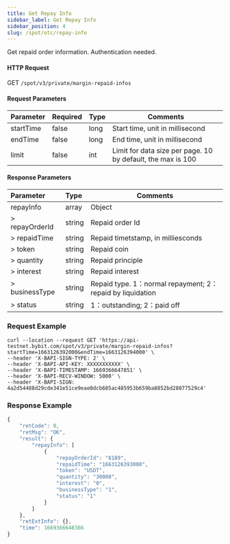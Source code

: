 ```yaml
---
title: Get Repay Info
sidebar_label: Get Repay Info
sidebar_position: 4
slug: /spot/otc/repay-info
---
```

Get repaid order information. Authentication needed.

#### HTTP Request
GET <code>/spot/v3/private/margin-repaid-infos</code>

#### Request Parameters
| Parameter | Required | Type | Comments|
|:----- |:-------|:-----|------ |
|startTime | false | long | Start time, unit in millisecond |
|endTime | false | long	| End time, unit in millisecond |
|limit | false | int | Limit for data size per page. 10 by default, the max is 100 |

#### Response Parameters
| Parameter | Type | Comments|
|:----- |:-----|----- |
|repayInfo | array | Object |
|> repayOrderId	| string | Repaid order Id |
|> repaidTime | string | Repaid timetstamp, in milliesconds |
|> token | string | Repaid coin |
|> quantity	| string | Repaid principle |
|> interest	| string | Repaid interest |
|> businessType	| string | Repaid type. 1：normal repayment; 2：repaid by liquidation |
|> status | string | 1：outstanding; 2：paid off |

### Request Example

<Tabs>
<TabItem value="console" label="Console">

```http
curl --location --request GET 'https://api-testnet.bybit.com/spot/v3/private/margin-repaid-infos?startTime=1663126392000&endTime=1663126394000' \
--header 'X-BAPI-SIGN-TYPE: 2' \
--header 'X-BAPI-API-KEY: XXXXXXXXXXX' \
--header 'X-BAPI-TIMESTAMP: 1669366647851' \
--header 'X-BAPI-RECV-WINDOW: 5000' \
--header 'X-BAPI-SIGN: 4a2d54488d29cde341e51ce9eae0dcb685ac485953b659ba8852bd28077529c4'
```

</TabItem>
</Tabs>

### Response Example

```javascript
{
    "retCode": 0,
    "retMsg": "OK",
    "result": {
        "repayInfo": [
            {
                "repayOrderId": "8189",
                "repaidTime": "1663126393000",
                "token": "USDT",
                "quantity": "30000",
                "interest": "0",
                "businessType": "1",
                "status": "1"
            }
        ]
    },
    "retExtInfo": {},
    "time": 1669366648366
}
```

